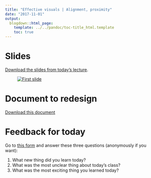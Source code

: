 ```yaml
---
title: "Effective visuals | Alignment, proximity"
date: "2017-11-01"
output:
  blogdown::html_page:
    template: ../../pandoc/toc-title_html.template
    toc: true
---
```


# Slides

[Download the slides from today's lecture](/slides/BUSM-491R_2017-11-01.pdf).

<figure>
[![First slide](/images/slides/slides_2017-11-01.png)](/slides/BUSM-491R_2017-11-01.pdf)
</figure>


# Document to redesign

[<i class="fa fa-download" aria-hidden="true"></i> Download this document](/class/bad-example.docx)


# Feedback for today

Go to [this form](https://goo.gl/forms/ZQjFx7arKd7OybrR2) and answer these three questions (anonymously if you want):

1. What new thing did you learn today?
2. What was the most unclear thing about today's class?
3. What was the most exciting thing you learned today?
